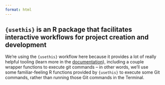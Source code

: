 ```yaml
---
format: html
---
```


::: {.callout-note collapse=true}
## `{usethis}` is an R package that facilitates interactive workflows for project creation and development
We're using the `{usethis}` workflow here because it provides a lot of really helpful tooling   (learn more in the [documentation](https://usethis.r-lib.org/){target="_blank"}), including a couple wrapper functions to execute git commands -- in other words, we'll use some familiar-feeling R functions provided by `{usethis}` to execute some Git commands, rather than running those Git commands in the Terminal. 
:::